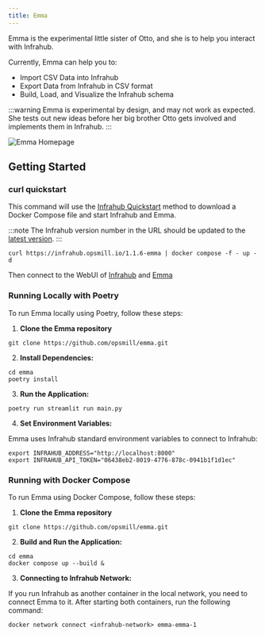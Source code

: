```yaml
---
title: Emma
---
```


Emma is the experimental little sister of Otto, and she is to help you interact with Infrahub.

Currently, Emma can help you to:

- Import CSV Data into Infrahub
- Export Data from Infrahub in CSV format
- Build, Load, and Visualize the Infrahub schema

:::warning
Emma is experimental by design, and may not work as expected. She tests out new ideas before her big brother Otto gets involved and implements them in Infrahub.
:::

![Emma Homepage](static/home_page.png)

## Getting Started

### curl quickstart

This command will use the [Infrahub Quickstart](https://docs.infrahub.app/guides/installation#quick-start-via-curl) method to download a Docker Compose file and start Infrahub and Emma.

:::note
The Infrahub version number in the URL should be updated to the [latest version](https://github.com/opsmill/infrahub/tags).
:::

```console
curl https://infrahub.opsmill.io/1.1.6-emma | docker compose -f - up -d
```

Then connect to the WebUI of [Infrahub](http://localhost:8000) and [Emma](http://localhost:8501)

### Running Locally with Poetry

To run Emma locally using Poetry, follow these steps:

1. **Clone the Emma repository**

```console
git clone https://github.com/opsmill/emma.git
```

2. **Install Dependencies:**

 ```console
 cd emma
 poetry install
 ```

3. **Run the Application:**

 ```console
 poetry run streamlit run main.py
 ```

4. **Set Environment Variables:**

 Emma uses Infrahub standard environment variables to connect to Infrahub:

 ```console
 export INFRAHUB_ADDRESS="http://localhost:8000"
 export INFRAHUB_API_TOKEN="06438eb2-8019-4776-878c-0941b1f1d1ec"
 ```

### Running with Docker Compose

To run Emma using Docker Compose, follow these steps:

1. **Clone the Emma repository**

```console
git clone https://github.com/opsmill/emma.git
```

2. **Build and Run the Application:**

 ```console
 cd emma
 docker compose up --build &
 ```

3. **Connecting to Infrahub Network:**

If you run Infrahub as another container in the local network, you need to connect Emma to it. After starting both containers, run the following command:

```console
docker network connect <infrahub-network> emma-emma-1
```
